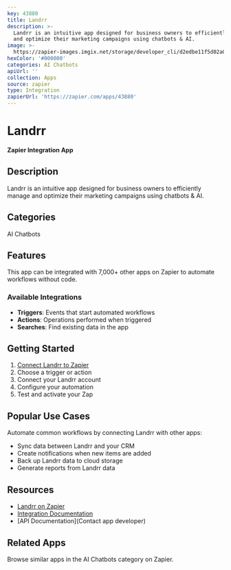 ```yaml
---
key: 43880
title: Landrr
description: >-
  Landrr is an intuitive app designed for business owners to efficiently manage
  and optimize their marketing campaigns using chatbots & AI.
image: >-
  https://zapier-images.imgix.net/storage/developer_cli/d2edbe11f5d02a06802fc419011306bd.png?auto=format%2Ccompress&ixlib=python-3.0.0&q=50
hexColor: '#000000'
categories: AI Chatbots
apiUrl: ''
collection: Apps
source: zapier
type: Integration
zapierUrl: 'https://zapier.com/apps/43880'
---
```

# Landrr

**Zapier Integration App**

## Description

Landrr is an intuitive app designed for business owners to efficiently manage and optimize their marketing campaigns using chatbots & AI.

## Categories

AI Chatbots

## Features

This app can be integrated with 7,000+ other apps on Zapier to automate workflows without code.

### Available Integrations

- **Triggers**: Events that start automated workflows
- **Actions**: Operations performed when triggered
- **Searches**: Find existing data in the app

## Getting Started

1. [Connect Landrr to Zapier](https://zapier.com/apps/43880)
2. Choose a trigger or action
3. Connect your Landrr account
4. Configure your automation
5. Test and activate your Zap

## Popular Use Cases

Automate common workflows by connecting Landrr with other apps:

- Sync data between Landrr and your CRM
- Create notifications when new items are added
- Back up Landrr data to cloud storage
- Generate reports from Landrr data

## Resources

- [Landrr on Zapier](https://zapier.com/apps/43880)
- [Integration Documentation](https://zapier.com/apps/43880/integrations)
- [API Documentation](Contact app developer)

## Related Apps

Browse similar apps in the AI Chatbots category on Zapier.
